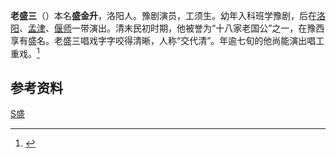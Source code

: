 '''老盛三'''（{{bd|1850年||1937年|catIdx=Sheng,盛}}）本名'''盛金升'''，洛阳人。豫剧演员，工须生。幼年入科班学豫剧，后在[[洛阳|洛阳]]、[[孟津|孟津]]、[[偃师|偃师]]一带演出。清末民初时期，他被誉为“十八家老国公”之一，在豫西享有盛名。老盛三唱戏字字咬得清晰，人称“交代清”。年逾七旬的他尚能演出唱工重戏。<ref>{{cite web|url=http://www.xijucn.com/html/yuju/20110419/24831.html|title=王海宴与老盛三：两位豫剧须生元老|publisher=中国戏曲网|accessdate=2011-07-05|archive-date=2011-04-28|archive-url=https://web.archive.org/web/20110428005923/http://www.xijucn.com/html/yuju/20110419/24831.html|dead-url=no}}</ref>

== 参考资料 ==
{{reflist}}

{{豫剧名角}}
[[Category:豫剧演员|S盛]]